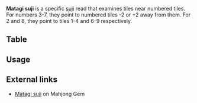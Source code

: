 '''Matagi suji''' is a specific [[suji]] read that examines tiles near numbered tiles.  For numbers 3-7, they point to numbered tiles -2 or +2 away from them.  For 2 and 8, they point to tiles 1-4 and 6-9 respectively.

==Table==

==Usage==

==External links==
* [https://www.mahjonggem.com/blog/2019/6/12/matagi-suji Matagi suji] on Mahjong Gem